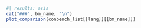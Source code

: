```r
#| results: asis
cat("###", bm_name, "\n")
plot_comparison(conbench_list[[lang]][[bm_name]])
```
